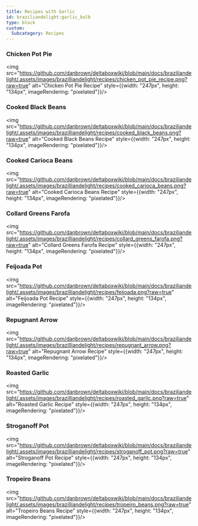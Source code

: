 ```yaml
---
title: Recipes with Garlic
id: braziliandelight:garlic_bulb
type: block
custom:
  Subcategory: Recipes
---
```


### Chicken Pot Pie
<img src="https://github.com/danbrown/deltaboxwiki/blob/main/docs/braziliandelight/.assets/images/brazilliandelight/recipes/chicken_pot_pie_recipe.png?raw=true" alt="Chicken Pot Pie Recipe" style={{width: "247px", height: "134px", imageRendering: "pixelated"}}/>

### Cooked Black Beans
<img src="https://github.com/danbrown/deltaboxwiki/blob/main/docs/braziliandelight/.assets/images/brazilliandelight/recipes/cooked_black_beans.png?raw=true" alt="Cooked Black Beans Recipe" style={{width: "247px", height: "134px", imageRendering: "pixelated"}}/>

### Cooked Carioca Beans
<img src="https://github.com/danbrown/deltaboxwiki/blob/main/docs/braziliandelight/.assets/images/brazilliandelight/recipes/cooked_carioca_beans.png?raw=true" alt="Cooked Carioca Beans Recipe" style={{width: "247px", height: "134px", imageRendering: "pixelated"}}/>

### Collard Greens Farofa
<img src="https://github.com/danbrown/deltaboxwiki/blob/main/docs/braziliandelight/.assets/images/brazilliandelight/recipes/collard_greens_farofa.png?raw=true" alt="Collard Greens Farofa Recipe" style={{width: "247px", height: "134px", imageRendering: "pixelated"}}/>

### Feijoada Pot
<img src="https://github.com/danbrown/deltaboxwiki/blob/main/docs/braziliandelight/.assets/images/brazilliandelight/recipes/feijoada.png?raw=true" alt="Feijoada Pot Recipe" style={{width: "247px", height: "134px", imageRendering: "pixelated"}}/>

### Repugnant Arrow
<img src="https://github.com/danbrown/deltaboxwiki/blob/main/docs/braziliandelight/.assets/images/brazilliandelight/recipes/repugnant_arrow.png?raw=true" alt="Repugnant Arrow Recipe" style={{width: "247px", height: "134px", imageRendering: "pixelated"}}/>

### Roasted Garlic
<img src="https://github.com/danbrown/deltaboxwiki/blob/main/docs/braziliandelight/.assets/images/brazilliandelight/recipes/roasted_garlic.png?raw=true" alt="Roasted Garlic Recipe" style={{width: "247px", height: "134px", imageRendering: "pixelated"}}/>

### Stroganoff Pot
<img src="https://github.com/danbrown/deltaboxwiki/blob/main/docs/braziliandelight/.assets/images/brazilliandelight/recipes/stroganoff_pot.png?raw=true" alt="Stroganoff Pot Recipe" style={{width: "247px", height: "134px", imageRendering: "pixelated"}}/>

### Tropeiro Beans
<img src="https://github.com/danbrown/deltaboxwiki/blob/main/docs/braziliandelight/.assets/images/brazilliandelight/recipes/tropeiro_beans.png?raw=true" alt="Tropeiro Beans Recipe" style={{width: "247px", height: "134px", imageRendering: "pixelated"}}/>